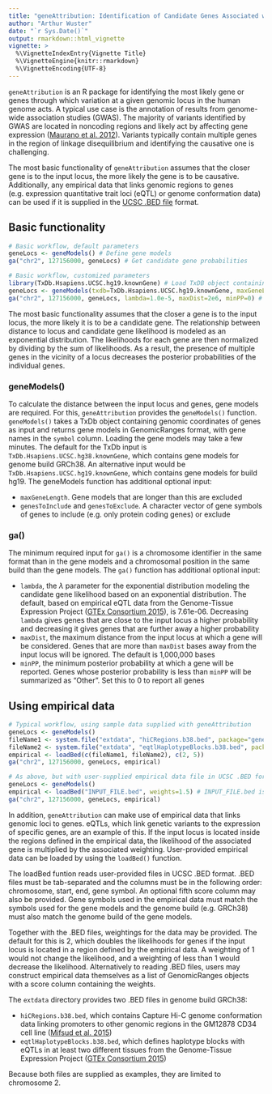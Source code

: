 ```yaml
---
title: "geneAttribution: Identification of Candidate Genes Associated with Noncoding Genetic Variation"
author: "Arthur Wuster"
date: "`r Sys.Date()`"
output: rmarkdown::html_vignette
vignette: >
  %\VignetteIndexEntry{Vignette Title}
  %\VignetteEngine{knitr::rmarkdown}
  %\VignetteEncoding{UTF-8}
---
```


`geneAttribution` is an R package for identifying the most likely gene or genes through which variation at a given genomic locus in the human genome acts. A typical use case is the annotation of results from genome-wide association studies (GWAS). The majority of variants identified by GWAS are located in noncoding regions and likely act by affecting gene expression ([Maurano et al. 2012](http://doi.org/10.1126/science.1222794)). Variants typically contain multiple genes in the region of linkage disequilibrium and identifying the causative one is challenging.

The most basic functionality of `geneAttribution` assumes that the closer gene is to the input locus, the more likely the gene is to be causative. Additionally, any empirical data that links genomic regions to genes (e.g. expression quantitative trait loci (eQTL) or genome conformation data) can be used if it is supplied in the [UCSC .BED file](https://genome.ucsc.edu/FAQ/FAQformat.html) format.

## Basic functionality

```r
# Basic workflow, default parameters
geneLocs <- geneModels() # Define gene models
ga("chr2", 127156000, geneLocs) # Get candidate gene probabilities

# Basic workflow, customized parameters
library(TxDb.Hsapiens.UCSC.hg19.knownGene) # Load TxDB object containing gene models
geneLocs <- geneModels(txdb=TxDb.Hsapiens.UCSC.hg19.knownGene, maxGeneLength=1e5) # Define gene models
ga("chr2", 127156000, geneLocs, lambda=1.0e-5, maxDist=2e6, minPP=0) # Get candidate gene probabilities
```

The most basic functionality assumes that the closer a gene is to the input locus, the more likely it is to be a candidate gene. The relationship between distance to locus and candidate gene likelihood is modeled as an exponential distribution. The likelihoods for each gene are then normalized by dividing by the sum of likelihoods. As a result, the presence of multiple genes in the vicinity of a locus decreases the posterior probabilities of the individual genes.

### geneModels()

To calculate the distance between the input locus and genes, gene models are required. For this, `geneAttribution` provides the `geneModels()` function. `geneModels()` takes a TxDb object containing genomic coordinates of genes as input and returns gene models in GenomicRanges format, with gene names in the `symbol` column. Loading the gene models may take a few minutes. The default for the TxDb input is `TxDb.Hsapiens.UCSC.hg38.knownGene`, which contains gene models for genome build GRCh38. An alternative input would be `TxDb.Hsapiens.UCSC.hg19.knownGene`, which contains gene models for build hg19. The geneModels function has additional optional input:

* `maxGeneLength`. Gene models that are longer than this are excluded
* `genesToInclude` and `genesToExclude`. A character vector of gene symbols of genes to include (e.g. only protein coding genes) or exclude

### ga()

The minimum required input for `ga()` is a chromosome identifier in the same format than in the gene models and a chromosomal position in the same build than the gene models. The `ga()` function has additional optional input:

* `lambda`, the $\lambda$ parameter for the exponential distribution modeling the candidate gene likelihood based on an exponential distribution. The default, based on empirical eQTL data from the Genome-Tissue Expression Project ([GTEx Consortium 2015](http://doi.org/10.1126/science.1262110)), is 7.61e-06. Decreasing `lambda` gives genes that are close to the input locus a higher probability and decreasing it gives genes that are further away a higher probability
* `maxDist`, the maximum distance from the input locus at which a gene will be considered. Genes that are more than `maxDist` bases away from the input locus will be ignored. The default is 1,000,000 bases
* `minPP`, the minimum posterior probability at which a gene will be reported. Genes whose posterior probability is less than `minPP` will be summarized as "Other". Set this to 0 to report all genes

## Using empirical data

```r
# Typical workflow, using sample data supplied with geneAttribution
geneLocs <- geneModels()
fileName1 <- system.file("extdata", "hiCRegions.b38.bed", package="geneAttribution")
fileName2 <- system.file("extdata", "eqtlHaplotypeBlocks.b38.bed", package="geneAttribution")
empirical <- loadBed(c(fileName1, fileName2), c(2, 5))
ga("chr2", 127156000, geneLocs, empirical)

# As above, but with user-supplied empirical data file in UCSC .BED format
geneLocs <- geneModels()
empirical <- loadBed("INPUT_FILE.bed", weights=1.5) # INPUT_FILE.bed is a correctly formatted .BED file
ga("chr2", 127156000, geneLocs, empirical)
```

In addition, `geneAttribution` can make use of empirical data that links genomic loci to genes. eQTLs, which link genetic variants to the expression of specific genes, are an example of this. If the input locus is located inside the regions defined in the empirical data, the likelihood of the associated gene is multiplied by the associated weighting. User-provided empirical data can be loaded by using the `loadBed()` function.

The loadBed funtion reads user-provided files in UCSC .BED format. .BED files must be tab-separated and the columns must be in the following order: chromosome, start, end, gene symbol. An optional fifth score column may also be provided. Gene symbols used in the empirical data must match the symbols used for the gene models and the genome build (e.g. GRCh38) must also match the genome build of the gene models.

Together with the .BED files, weightings for the data may be provided. The default for this is 2, which doubles the likelihoods for genes if the input locus is located in a region defined by the empirical data. A weighting of 1 would not change the likelihood, and a weighting of less than 1 would decrease the likelihood. Alternatively to reading .BED files, users may construct empirical data themselves as a list of GenomicRanges objects with a score column containing the weights.

The `extdata` directory provides two .BED files in genome build GRCh38:

* `hiCRegions.b38.bed`, which contains Capture Hi-C genome conformation data linking promoters to other genomic regions in the GM12878 CD34 cell line ([Mifsud et al. 2015](http://doi.org/10.1038/ng.3286))
* ` eqtlHaplotypeBlocks.b38.bed`, which defines haplotype blocks with eQTLs in at least two different tissues from the Genome-Tissue Expression Project ([GTEx Consortium 2015](http://doi.org/10.1126/science.1262110))

Because both files are supplied as examples, they are limited to chromosome 2.
